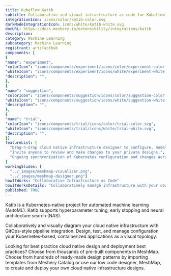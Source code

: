 ```yaml
---
title: Kubeflow Katib
subtitle: Collaborative and visual infrastructure as code for Kubeflow Katib
integrationIcon: icons/color/katib-color.svg
darkModeIntegrationIcon: icons/white/katib-white.svg
docURL: https://docs.meshery.io/extensibility/integrations/katib
description: 
category: Machine Learning
subcategory: Machine Learning
registrant: artifacthub
components: [
{
"name": "experiment",
"colorIcon": "icons/components/experiment/icons/color/experiment-color.svg",
"whiteIcon": "icons/components/experiment/icons/white/experiment-white.svg",
"description": "",
},
{
"name": "suggestion",
"colorIcon": "icons/components/suggestion/icons/color/suggestion-color.svg",
"whiteIcon": "icons/components/suggestion/icons/white/suggestion-white.svg",
"description": "",
},
{
"name": "trial",
"colorIcon": "icons/components/trial/icons/color/trial-color.svg",
"whiteIcon": "icons/components/trial/icons/white/trial-white.svg",
"description": "",
}]
featureList: [
  "Drag-n-drop cloud native infrastructure designer to configure, model, and deploy your workloads.",
  "Invite anyone to review and make changes to your private designs.",
  "Ongoing synchronization of Kubernetes configuration and changes across any number of clusters."
]
workingSlides: [
  "../_images/meshmap-visualizer.png",
  "../_images/meshmap-designer.png"]
howItWorks: "Collaborative Infrastructure as Code"
howItWorksDetails: "Collaboratively manage infrastructure with your coworkers synchronously sharing the same designs."
published: TRUE
---
```

<p>
Katib is a Kubernetes-native project for automated machine learning (AutoML). Katib supports hyperparameter tuning, early stopping and neural architecture search (NAS).
</p>
<p>
    Collaboratively and visually diagram your cloud native infrastructure with GitOps-style pipeline integration. Design, test, and manage configuration your Kubernetes-based, containerized applications as a visual topology.
</p>
<p>
    Looking for best practice cloud native design and deployment best practices? Choose from thousands of pre-built components in MeshMap. Choose from hundreds of ready-made design patterns by importing templates from Meshery Catalog or use our low code designer, MeshMap, to create and deploy your own cloud native infrastructure designs.
</p>
